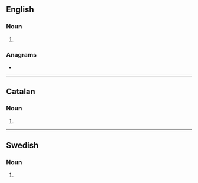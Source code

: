 ==English==

===Noun===
{{head|en|noun form}}

# {{plural of|cotangent|lang=en}}

===Anagrams===
* {{anagrams|en|a=acegnnostt|congestant}}

----

==Catalan==

===Noun===
{{head|ca|noun form}}

# {{plural of|cotangent|lang=ca}}

----

==Swedish==

===Noun===
{{head|sv|noun form}}

# {{sv-noun-form-indef-gen|cotangent}}